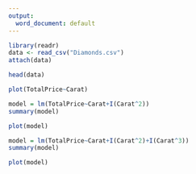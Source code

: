 ```yaml
---
output:
  word_document: default
---
```

```r
library(readr)
data <- read_csv("Diamonds.csv")
attach(data)
```
```r
head(data)
```
```r
plot(TotalPrice~Carat)
```
```r
model = lm(TotalPrice~Carat+I(Carat^2))
summary(model)
```
```r
plot(model)
```
```r
model = lm(TotalPrice~Carat+I(Carat^2)+I(Carat^3))
summary(model)
```
```r
plot(model)
```